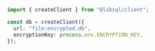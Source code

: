 ```ts TypeScript {5}
import { createClient } from "@libsql/client";

const db = createClient({
  url: "file:encrypted.db",
  encryptionKey: process.env.ENCRYPTION_KEY,
});
```
